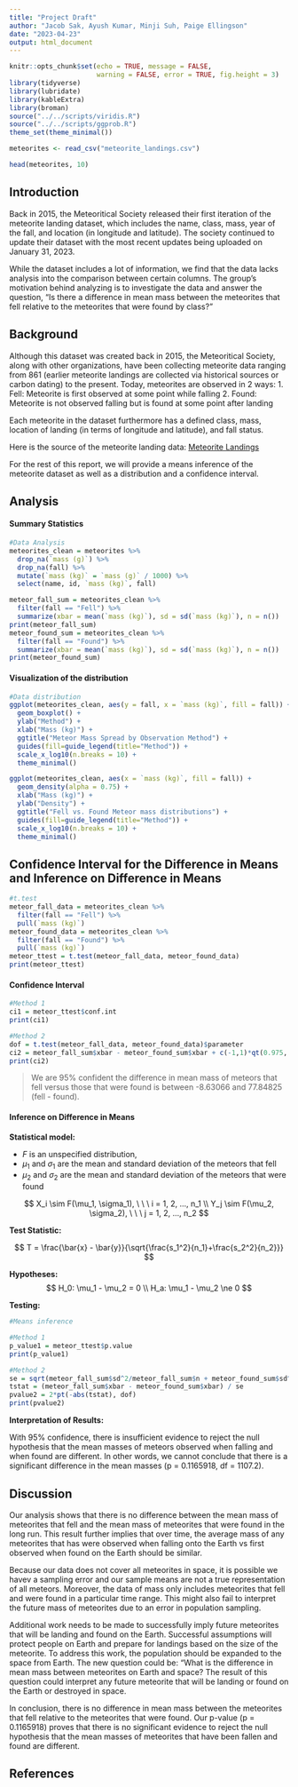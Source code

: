 ```yaml
---
title: "Project Draft"
author: "Jacob Sak, Ayush Kumar, Minji Suh, Paige Ellingson"
date: "2023-04-23"
output: html_document
---
```


```r
knitr::opts_chunk$set(echo = TRUE, message = FALSE,
                      warning = FALSE, error = TRUE, fig.height = 3)
library(tidyverse)
library(lubridate)
library(kableExtra)
library(broman)
source("../../scripts/viridis.R")
source("../../scripts/ggprob.R")
theme_set(theme_minimal())
```

```r
meteorites <- read_csv("meteorite_landings.csv")
```

```r
head(meteorites, 10)
```


## Introduction
Back in 2015, the Meteoritical Society released their first iteration of the meteorite landing dataset, which includes the name, class, mass, year of the fall, and location (in longitude and latitude). The society continued to update their dataset with the most recent updates being uploaded on January 31, 2023.

While the dataset includes a lot of information, we find that the data lacks analysis into the comparison between certain columns. The group's motivation behind analyzing is to investigate the data and answer the question, "Is there a difference in mean mass between the meteorites that fell relative to the meteorites that were found by class?"


## Background
Although this dataset was created back in 2015, the Meteoritical Society, along with other organizations, have been collecting meteorite data ranging from 861 (earlier meteorite landings are collected via historical sources or carbon dating) to the present. Today, meteorites are observed in 2 ways:
1. Fell: Meteorite is first observed at some point while falling
2. Found: Meteorite is not observed falling but is found at some point after landing

Each meteorite in the dataset furthermore has a defined class, mass, location of landing (in terms of longitude and latitude), and fall status. 

Here is the source of the meteorite landing data: [Meteorite Landings](https://data.nasa.gov/Space-Science/Meteorite-Landings/gh4g-9sfh)

For the rest of this report, we will provide a means inference of the meteorite dataset as well as a distribution and a confidence interval.


## Analysis

#### Summary Statistics
```r
#Data Analysis
meteorites_clean = meteorites %>%
  drop_na(`mass (g)`) %>%
  drop_na(fall) %>%
  mutate(`mass (kg)` = `mass (g)` / 1000) %>%
  select(name, id, `mass (kg)`, fall)

meteor_fall_sum = meteorites_clean %>%
  filter(fall == "Fell") %>%
  summarize(xbar = mean(`mass (kg)`), sd = sd(`mass (kg)`), n = n())
print(meteor_fall_sum)
meteor_found_sum = meteorites_clean %>%
  filter(fall == "Found") %>%
  summarize(xbar = mean(`mass (kg)`), sd = sd(`mass (kg)`), n = n())
print(meteor_found_sum)

```

#### Visualization of the distribution

```r
#Data distribution
ggplot(meteorites_clean, aes(y = fall, x = `mass (kg)`, fill = fall)) +
  geom_boxplot() +
  ylab("Method") +
  xlab("Mass (kg)") +
  ggtitle("Meteor Mass Spread by Observation Method") +
  guides(fill=guide_legend(title="Method")) +
  scale_x_log10(n.breaks = 10) +
  theme_minimal()
```

```r
ggplot(meteorites_clean, aes(x = `mass (kg)`, fill = fall)) +
  geom_density(alpha = 0.75) +
  xlab("Mass (kg)") +
  ylab("Density") +
  ggtitle("Fell vs. Found Meteor mass distributions") +
  guides(fill=guide_legend(title="Method")) +
  scale_x_log10(n.breaks = 10) +
  theme_minimal()
```

## Confidence Interval for the Difference in Means and Inference on Difference in Means

```r
#t.test
meteor_fall_data = meteorites_clean %>%
  filter(fall == "Fell") %>%
  pull(`mass (kg)`)
meteor_found_data = meteorites_clean %>%
  filter(fall == "Found") %>%
  pull(`mass (kg)`)
meteor_ttest = t.test(meteor_fall_data, meteor_found_data)
print(meteor_ttest)
```

#### Confidence Interval
```r
#Method 1
ci1 = meteor_ttest$conf.int
print(ci1)

#Method 2
dof = t.test(meteor_fall_data, meteor_found_data)$parameter
ci2 = meteor_fall_sum$xbar - meteor_found_sum$xbar + c(-1,1)*qt(0.975, dof)*sqrt(meteor_fall_sum$sd^2/meteor_fall_sum$n + meteor_found_sum$sd^2/meteor_found_sum$n)
print(ci2)
```
>We are 95% confident the difference in mean mass of meteors that fell versus those that were found is between -8.63066 and 77.84825 (fell - found).


#### Inference on Difference in Means

**Statistical model:**

  - $F$ is an unspecified distribution, 
  - $\mu_1$ and $\sigma_1$ are the mean and standard deviation of the meteors that fell
  - $\mu_2$ and $\sigma_2$ are the mean and standard deviation of the meteors that were found

$$
X_i \sim F(\mu_1, \sigma_1), \ \ \ i = 1, 2, ..., n_1 \\
Y_j \sim F(\mu_2, \sigma_2), \ \ \ j = 1, 2, ..., n_2
$$

**Test Statistic:**

$$
T = \frac{\bar{x} - \bar{y}}{\sqrt{\frac{s_1^2}{n_1}+\frac{s_2^2}{n_2}}}
$$

**Hypotheses:**
$$
H_0: \mu_1 - \mu_2 = 0 \\
H_a: \mu_1 - \mu_2 \ne 0
$$

**Testing:**

```r
#Means inference

#Method 1
p_value1 = meteor_ttest$p.value
print(p_value1)

#Method 2
se = sqrt(meteor_fall_sum$sd^2/meteor_fall_sum$n + meteor_found_sum$sd^2/meteor_found_sum$n)
tstat = (meteor_fall_sum$xbar - meteor_found_sum$xbar) / se
pvalue2 = 2*pt(-abs(tstat), dof)
print(pvalue2)
```
**Interpretation of Results:**

With 95% confidence, there is insufficient evidence to reject the null hypothesis that the mean masses of meteors observed when falling and when found are different. In other words, we cannot conclude that there is a significant difference in the mean masses (p = 0.1165918, df = 1107.2).


## Discussion
Our analysis shows that there is no difference between the mean mass of meteorites that fell and the mean mass of meteorites that were found in the long run. This result further implies that over time, the average mass of any meteorites that has were observed when falling onto the Earth vs first observed when found on the Earth should be similar. 

Because our data does not cover all meteorites in space, it is possible we havev a sampling error and our sample means are not a true representation of all meteors. Moreover, the data of mass only includes meteorites that fell and were found in a particular time range. This might also fail to interpret the future mass of meteorites due to an error in population sampling.

Additional work needs to be made to successfully imply future meteorites that will be landing and found on the Earth. Successful assumptions will protect people on Earth and prepare for landings based on the size of the meteorite. To address this work, the population should be expanded to the space from Earth. The new question could be: "What is the difference in mean mass between meteorites on Earth and space? The result of this question could interpret any future meteorite that will be landing or found on the Earth or destroyed in space. 

In conclusion, there is no difference in mean mass between the meteorites that fell relative to the meteorites that were found. Our p-value (p = 0.1165918) proves that there is no significant evidence to reject the null hypothesis that the mean masses of meteorites that have been fallen and found are different.


## References